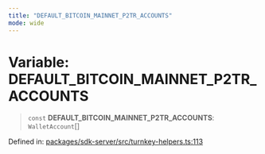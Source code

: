 ```yaml
---
title: "DEFAULT_BITCOIN_MAINNET_P2TR_ACCOUNTS"
mode: wide
---
```

  
# Variable: DEFAULT\_BITCOIN\_MAINNET\_P2TR\_ACCOUNTS

> `const` **DEFAULT\_BITCOIN\_MAINNET\_P2TR\_ACCOUNTS**: `WalletAccount`[]

Defined in: [packages/sdk-server/src/turnkey-helpers.ts:113](https://github.com/tkhq/sdk/blob/94193410cf3571aa019a0b9408107eeb43e39e16/packages/sdk-server/src/turnkey-helpers.ts#L113)
